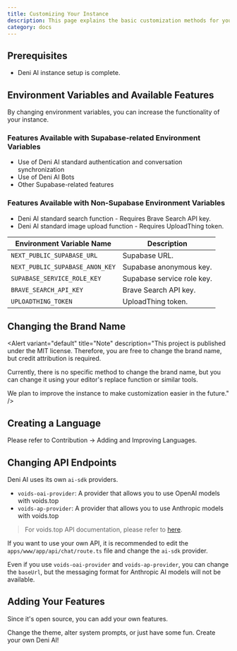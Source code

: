 ```yaml
---
title: Customizing Your Instance
description: This page explains the basic customization methods for your created instance.
category: docs
---
```


## Prerequisites

- Deni AI instance setup is complete.

## Environment Variables and Available Features

By changing environment variables, you can increase the functionality of your instance.

### Features Available with Supabase-related Environment Variables

- Use of Deni AI standard authentication and conversation synchronization
- Use of Deni AI Bots
- Other Supabase-related features

### Features Available with Non-Supabase Environment Variables

- Deni AI standard search function - Requires Brave Search API key.
- Deni AI standard image upload function - Requires UploadThing token.

| Environment Variable Name       | Description                |
| ------------------------------- | -------------------------- |
| `NEXT_PUBLIC_SUPABASE_URL`      | Supabase URL.              |
| `NEXT_PUBLIC_SUPABASE_ANON_KEY` | Supabase anonymous key.    |
| `SUPABASE_SERVICE_ROLE_KEY`     | Supabase service role key. |
| `BRAVE_SEARCH_API_KEY`          | Brave Search API key.      |
| `UPLOADTHING_TOKEN`             | UploadThing token.         |

## Changing the Brand Name

<Alert variant="default" title="Note" description="This project is published under the MIT license. Therefore, you are free to change the brand name, but credit attribution is required.

Currently, there is no specific method to change the brand name, but you can change it using your editor's replace function or similar tools.

We plan to improve the instance to make customization easier in the future." />

## Creating a Language

Please refer to Contribution -> Adding and Improving Languages.

## Changing API Endpoints

Deni AI uses its own `ai-sdk` providers.

- `voids-oai-provider`: A provider that allows you to use OpenAI models with voids.top
- `voids-ap-provider`: A provider that allows you to use Anthropic models with voids.top

> For voids.top API documentation, please refer to [here](https://voids.top/docs).

If you want to use your own API, it is recommended to edit the `apps/www/app/api/chat/route.ts` file and change the `ai-sdk` provider.

Even if you use `voids-oai-provider` and `voids-ap-provider`, you can change the `baseUrl`, but the messaging format for Anthropic AI models will not be available.

## Adding Your Features

Since it's open source, you can add your own features.

Change the theme, alter system prompts, or just have some fun. Create your own Deni AI!
